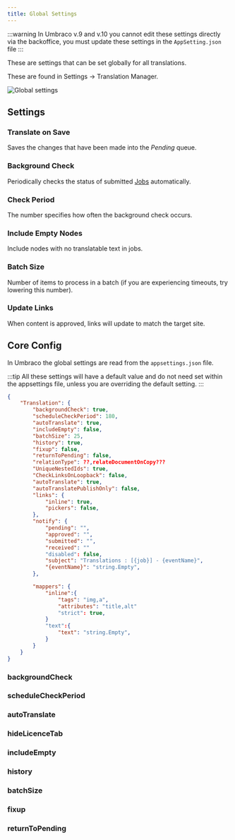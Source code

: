 ```yaml
---
title: Global Settings
---
```


:::warning
In Umbraco v.9 and v.10 you cannot edit these settings directly via the backoffice, you must update these settings in the `AppSetting.json` file
:::

These are settings that can be set globally for all translations.

These are found in Settings -> Translation Manager.

![Global settings](global.png)

## Settings 

### Translate on Save
Saves the changes that have been made into the *Pending* queue.

### Background Check
Periodically checks the status of submitted [Jobs](fundementals/job) automatically.

### Check Period 
The number specifies how often the background check occurs.

### Include Empty Nodes 
Include nodes with no translatable text in jobs.

### Batch Size 
Number of items to process in a batch (if you are experiencing timeouts, try lowering this number).

### Update Links 
When content is approved, links will update to match the target site.

## Core Config

In Umbraco the global settings are read from the `appsettings.json` file.

:::tip
All these settings will have a default value and do not need set within the appsettings file, unless you are 
overriding the default setting.
:::

```json
{
    "Translation": {
        "backgroundCheck": true,
        "scheduleCheckPeriod": 180,
        "autoTranslate": true,
        "includeEmpty": false,
        "batchSize": 25,
        "history": true,
        "fixup": false,
        "returnToPending": false,
        "relationType": ??,relateDocumentOnCopy???
        "UniqueNestedIds": true,
        "CheckLinksOnLoopback": false,
        "autoTranslate": true, 
        "autoTranslatePublishOnly": false,
        "links": {
            "inline": true,
            "pickers": false, 
        },
        "notify": {
            "pending": "",
            "approved": "",
            "submitted": "",
            "received": ""
            "disabled": false,
            "subject": "Translations : [{job}] - {eventName}",
            "{eventName}": "string.Empty",
        },

        "mappers": {
            "inline":{
                "tags": "img,a",
                "attributes": "title,alt"
                "strict": true,
            }
            "text":{
                "text": "string.Empty",
            }
        }
    }
}
```

<!-- I have. no sense of if the above code is remotely right-->

### backgroundCheck

### scheduleCheckPeriod

### autoTranslate

### hideLicenceTab

### includeEmpty

### history

### batchSize

### fixup

### returnToPending


